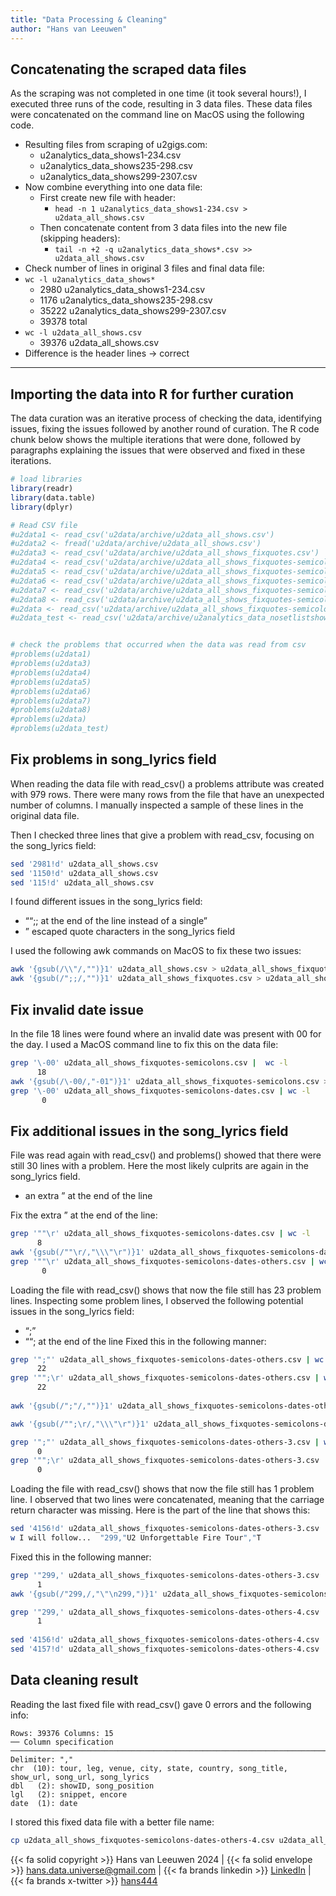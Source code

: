 ```yaml
---
title: "Data Processing & Cleaning"
author: "Hans van Leeuwen"
---
```


## Concatenating the scraped data files

As the scraping was not completed in one time (it took several hours!), I executed three runs of the code, resulting in 3 data files. These data files were concatenated on the command line on MacOS using the following code.

-   Resulting files from scraping of u2gigs.com:
    -   u2analytics_data_shows1-234.csv
    -   u2analytics_data_shows235-298.csv
    -   u2analytics_data_shows299-2307.csv
-   Now combine everything into one data file:
    -   First create new file with header:
        -   `head -n 1 u2analytics_data_shows1-234.csv > u2data_all_shows.csv`
    -   Then concatenate content from 3 data files into the new file (skipping headers):
        -   `tail -n +2 -q u2analytics_data_shows*.csv >> u2data_all_shows.csv`
-   Check number of lines in original 3 files and final data file:
-   `wc -l u2analytics_data_shows*`
    -   2980 u2analytics_data_shows1-234.csv
    -   1176 u2analytics_data_shows235-298.csv
    -   35222 u2analytics_data_shows299-2307.csv
    -   39378 total
-   `wc -l u2data_all_shows.csv`
    -   39376 u2data_all_shows.csv
-   Difference is the header lines -\> correct

------------------------------------------------------------------------

## Importing the data into R for further curation

The data curation was an iterative process of checking the data, identifying issues, fixing the issues followed by another round of curation. The R code chunk below shows the multiple iterations that were done, followed by paragraphs explaining the issues that were observed and fixed in these iterations.

```r

# load libraries
library(readr)
library(data.table)
library(dplyr)

# Read CSV file
#u2data1 <- read_csv('u2data/archive/u2data_all_shows.csv')
#u2data2 <- fread('u2data/archive/u2data_all_shows.csv')
#u2data3 <- read_csv('u2data/archive/u2data_all_shows_fixquotes.csv')
#u2data4 <- read_csv('u2data/archive/u2data_all_shows_fixquotes-semicolons.csv')
#u2data5 <- read_csv('u2data/archive/u2data_all_shows_fixquotes-semicolons-dates.csv')
#u2data6 <- read_csv('u2data/archive/u2data_all_shows_fixquotes-semicolons-dates-others.csv')
#u2data7 <- read_csv('u2data/archive/u2data_all_shows_fixquotes-semicolons-dates-others-2.csv')
#u2data8 <- read_csv('u2data/archive/u2data_all_shows_fixquotes-semicolons-dates-others-3.csv')
#u2data <- read_csv('u2data/archive/u2data_all_shows_fixquotes-semicolons-dates-others-4.csv')
#u2data_test <- read_csv('u2data/archive/u2analytics_data_nosetlistshows.csv')


# check the problems that occurred when the data was read from csv
#problems(u2data1)
#problems(u2data3)
#problems(u2data4)
#problems(u2data5)
#problems(u2data6)
#problems(u2data7)
#problems(u2data8)
#problems(u2data)
#problems(u2data_test)
```

## Fix problems in song_lyrics field

When reading the data file with read_csv() a problems attribute was created with 979 rows. There were many rows from the file that have an unexpected number of columns. I manually inspected a sample of these lines in the original data file.

Then I checked three lines that give a problem with read_csv, focusing on the song_lyrics field:

``` bash
sed '2981!d' u2data_all_shows.csv 
sed '1150!d' u2data_all_shows.csv
sed '115!d' u2data_all_shows.csv
```

I found different issues in the song_lyrics field:

-   "";; at the end of the line instead of a single "
-   " escaped quote characters in the song_lyrics field

I used the following awk commands on MacOS to fix these two issues:

``` bash
awk '{gsub(/\\"/,"")}1' u2data_all_shows.csv > u2data_all_shows_fixquotes.csv
awk '{gsub(/";;/,"")}1' u2data_all_shows_fixquotes.csv > u2data_all_shows_fixquotes-semicolons.csv
```

## Fix invalid date issue

In the file 18 lines were found where an invalid date was present with 00 for the day. I used a MacOS command line to fix this on the data file:

``` bash
grep '\-00' u2data_all_shows_fixquotes-semicolons.csv |  wc -l
      18
awk '{gsub(/\-00/,"-01")}1' u2data_all_shows_fixquotes-semicolons.csv > u2data_all_shows_fixquotes-semicolons-dates.csv
grep '\-00' u2data_all_shows_fixquotes-semicolons-dates.csv | wc -l                                     
       0
```

## Fix additional issues in the song_lyrics field

File was read again with read_csv() and problems() showed that there were still 30 lines with a problem. Here the most likely culprits are again in the song_lyrics field.

-   an extra " at the end of the line

Fix the extra " at the end of the line:

``` bash
grep '""\r' u2data_all_shows_fixquotes-semicolons-dates.csv | wc -l
      8
awk '{gsub(/""\r/,"\\\"\r")}1' u2data_all_shows_fixquotes-semicolons-dates.csv > u2data_all_shows_fixquotes-semicolons-dates-others.csv
grep '""\r' u2data_all_shows_fixquotes-semicolons-dates-others.csv | wc -l
       0
```

Loading the file with read_csv() shows that now the file still has 23 problem lines. Inspecting some problem lines, I observed the following potential issues in the song_lyrics field:

-   ";"
-   ""; at the end of the line Fixed this in the following manner:

``` bash
grep '";"' u2data_all_shows_fixquotes-semicolons-dates-others.csv | wc -l
      22
grep '"";\r' u2data_all_shows_fixquotes-semicolons-dates-others.csv | wc -l
      22
      
awk '{gsub(/";"/,"")}1' u2data_all_shows_fixquotes-semicolons-dates-others.csv > u2data_all_shows_fixquotes-semicolons-dates-others-2.csv

awk '{gsub(/"";\r/,"\\\"\r")}1' u2data_all_shows_fixquotes-semicolons-dates-others-2.csv > u2data_all_shows_fixquotes-semicolons-dates-others-3.csv

grep '";"' u2data_all_shows_fixquotes-semicolons-dates-others-3.csv | wc -l
      0
grep '"";\r' u2data_all_shows_fixquotes-semicolons-dates-others-3.csv | wc -l
      0
```

Loading the file with read_csv() shows that now the file still has 1 problem line. I observed that two lines were concatenated, meaning that the carriage return character was missing. Here is the part of the line that shows this:

``` bash
sed '4156!d' u2data_all_shows_fixquotes-semicolons-dates-others-3.csv
w I will follow...  "299,"U2 Unforgettable Fire Tour","T
```

Fixed this in the following manner:

``` bash
grep '"299,' u2data_all_shows_fixquotes-semicolons-dates-others-3.csv | wc -l
      1
awk '{gsub(/"299,/,"\"\n299,")}1' u2data_all_shows_fixquotes-semicolons-dates-others-3.csv > u2data_all_shows_fixquotes-semicolons-dates-others-4.csv

grep '"299,' u2data_all_shows_fixquotes-semicolons-dates-others-4.csv | wc -l
      1
      
sed '4156!d' u2data_all_shows_fixquotes-semicolons-dates-others-4.csv  
sed '4157!d' u2data_all_shows_fixquotes-semicolons-dates-others-4.csv  
```

## Data cleaning result

Reading the last fixed file with read_csv() gave 0 errors and the following info:

```         
Rows: 39376 Columns: 15
── Column specification ──────────────────────────────────────────────────────────────────────────
Delimiter: ","
chr  (10): tour, leg, venue, city, state, country, song_title, show_url, song_url, song_lyrics
dbl   (2): showID, song_position
lgl   (2): snippet, encore
date  (1): date
```

I stored this fixed data file with a better file name:

``` bash
cp u2data_all_shows_fixquotes-semicolons-dates-others-4.csv u2data_all_shows_clean.csv
```

::: footer
{{< fa solid copyright >}} Hans van Leeuwen 2024 \| {{< fa solid envelope >}} [hans.data.universe\@gmail.com](mailto:hans.data.universe@gmail.com) \| {{< fa brands linkedin >}} [LinkedIn](https://www.linkedin.com/in/vanleeuwenhans/) \| {{< fa brands x-twitter >}} [hans444](https://x.com/hans444)
:::
